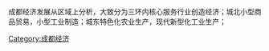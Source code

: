 
{{multiple issues|
{{disputed|time=2015-05-13T01:47:14+00:00}}
{{expand|time=2015-05-13T01:47:14+00:00}}
{{lead section|time=2015-05-13T01:47:14+00:00}}
{{unreferenced|time=2015-05-13T01:47:14+00:00}}
}}
成都经济发展从区域上分析，大致分为三环内核心服务行业创造经济；城北小型商品贸易，小型工业制造；城东特色化农业生产，现代新型化工业生产；

[[Category:成都经济|Category:成都经济]]